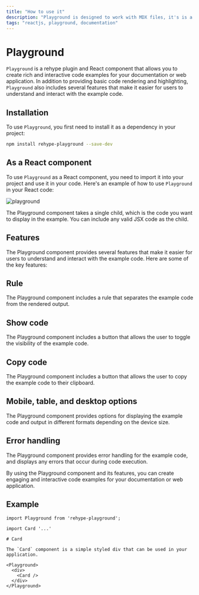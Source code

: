 ```yaml
---
title: "How to use it"
description: "Playground is designed to work with MDX files, it's is a playground for ReactJs components."
tags: "reactjs, playground, documentation"
---
```




# Playground

`Playground` is a rehype plugin and React component that allows you to create rich and interactive code examples for your documentation or web application. In addition to providing basic code rendering and highlighting, `Playground` also includes several features that make it easier for users to understand and interact with the example code.

## Installation

To use `Playground`, you first need to install it as a dependency in your project:

```bash
npm install rehype-playground --save-dev
```

## As a React component

To use `Playground` as a React component, you need to import it into your project and use it in your code. Here's an example of how to use `Playground` in your React code:

![playground](/images/play-dark.png)

The Playground component takes a single child, which is the code you want to display in the example. You can include any valid JSX code as the child.

## Features

The Playground component provides several features that make it easier for users to understand and interact with the example code. Here are some of the key features:

## Rule

The Playground component includes a rule that separates the example code from the rendered output.

## Show code

The Playground component includes a button that allows the user to toggle the visibility of the example code.

## Copy code

The Playground component includes a button that allows the user to copy the example code to their clipboard.

## Mobile, table, and desktop options

The Playground component provides options for displaying the example code and output in different formats depending on the device size.

## Error handling

The Playground component provides error handling for the example code, and displays any errors that occur during code execution.

By using the Playground component and its features, you can create engaging and interactive code examples for your documentation or web application.

## Example

```mdx
import Playground from 'rehype-playground';

import Card '...'

# Card

The `Card` component is a simple styled div that can be used in your application.

<Playground>
  <div>
    <Card />
  </div>
</Playground>
```

<Playground>
  <div>
    <Card />
  </div>
</Playground>
